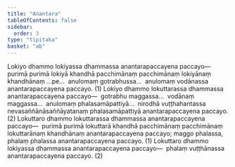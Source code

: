 ```yaml
---
title: "Anantara"
tableOfContents: false
sidebar:
  order: 3
type: "tipitaka"
basket: "ab"
---
```



<DynamicBreadcrumb />

<Division number="153">

<Paragraph number="897">
Lokiyo dhammo lokiyassa dhammassa anantarapaccayena paccayo—  purimā purimā lokiyā khandhā pacchimānaṃ pacchimānaṃ lokiyānaṃ khandhānaṃ …pe…  anulomaṃ gotrabhussa…  anulomaṃ vodānassa anantarapaccayena paccayo. (1)
</Paragraph>

<Paragraph number="898">
Lokiyo dhammo lokuttarassa dhammassa anantarapaccayena paccayo—  gotrabhu maggassa…  vodānaṃ maggassa…  anulomaṃ phalasamāpattiyā…  nirodhā vuṭṭhahantassa nevasaññānāsaññāyatanaṃ phalasamāpattiyā anantarapaccayena paccayo. (2)
</Paragraph>

</Division>
<Division number="154">

<Paragraph number="899">
Lokuttaro dhammo lokuttarassa dhammassa anantarapaccayena paccayo—  purimā purimā lokuttarā khandhā pacchimānaṃ pacchimānaṃ lokuttarānaṃ khandhānaṃ anantarapaccayena paccayo; maggo phalassa, phalaṃ phalassa anantarapaccayena paccayo. (1)
</Paragraph>

<Paragraph number="900">
Lokuttaro dhammo lokiyassa dhammassa anantarapaccayena paccayo—  phalaṃ vuṭṭhānassa anantarapaccayena paccayo. (2)
</Paragraph>
</Division>